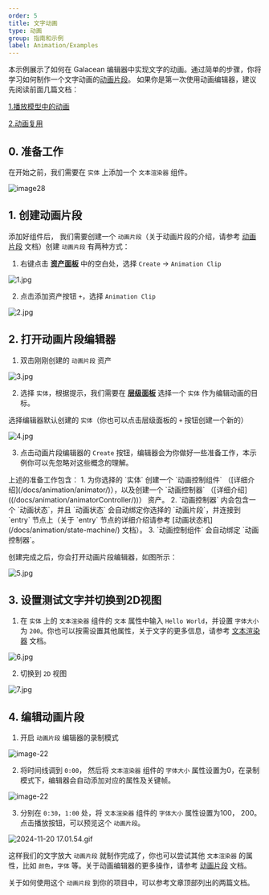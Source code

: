 ```yaml
---
order: 5
title: 文字动画
type: 动画
group: 指南和示例
label: Animation/Examples
---
```


本示例展示了如何在 Galacean 编辑器中实现文字的动画。通过简单的步骤，你将学习如何制作一个文字动画的[动画片段](/docs/animation/clip)。
如果你是第一次使用动画编辑器，建议先阅读前面几篇文档：

[1.播放模型中的动画](/docs/animation/examples/playAnimation/)

[2.动画复用](/docs/animation/examples/reuseAnimation/)

## 0. 准备工作
在开始之前，我们需要在 `实体` 上添加一个 `文本渲染器` 组件。

![image28](https://mdn.alipayobjects.com/huamei_3zduhr/afts/img/A*QlyOTZOGt3cAAAAAAAAAAAAADsJ_AQ/original)

## 1. 创建动画片段
添加好组件后， 我们需要创建一个 `动画片段`（关于动画片段的介绍，请参考 [动画片段](/docs/animation/clip) 文档）创建 `动画片段` 有两种方式：
1. 右键点击 **[资产面板](/docs/assets/interface)** 中的空白处，选择 `Create` -> `Animation Clip`

![1.jpg](https://mdn.alipayobjects.com/huamei_3zduhr/afts/img/A*XK28Qr2GX6UAAAAAAAAAAAAADsJ_AQ/original)

2. 点击添加资产按钮 `+`，选择 `Animation Clip`

![2.jpg](https://mdn.alipayobjects.com/huamei_3zduhr/afts/img/A*Dws0TriVVakAAAAAAAAAAAAADsJ_AQ/original)

## 2. 打开动画片段编辑器

1. 双击刚刚创建的 `动画片段` 资产

![3.jpg](https://mdn.alipayobjects.com/huamei_3zduhr/afts/img/A*w4ReS7ijXgcAAAAAAAAAAAAADsJ_AQ/original)

2. 选择 `实体`，根据提示，我们需要在 **[层级面板](/docs/interface/hierarchy)** 选择一个 `实体` 作为编辑动画的目标。

选择编辑器默认创建的 `实体`（你也可以点击层级面板的 `+` 按钮创建一个新的）

![4.jpg](https://mdn.alipayobjects.com/huamei_3zduhr/afts/img/A*UvZXSryjAngAAAAAAAAAAAAADsJ_AQ/original)

3. 点击动画片段编辑器的 `Create` 按钮，编辑器会为你做好一些准备工作，本示例你可以先忽略对这些概念的理解。

<Callout type="info">
上述的准备工作包含：
1. 为你选择的 `实体` 创建一个 `动画控制组件` （[详细介绍](/docs/animation/animator/)），以及创建一个 `动画控制器` （[详细介绍]((/docs/animation/animatorController/))） 资产。
2. `动画控制器` 内会包含一个 `动画状态`，并且 `动画状态` 会自动绑定你选择的 `动画片段`，并连接到 `entry` 节点上（关于 `entry` 节点的详细介绍请参考 [动画状态机](/docs/animation/state-machine/) 文档）。
3. `动画控制组件` 会自动绑定 `动画控制器`。
</Callout>

创建完成之后，你会打开动画片段编辑器，如图所示：

![5.jpg](https://mdn.alipayobjects.com/huamei_3zduhr/afts/img/A*HD77QZgYEJoAAAAAAAAAAAAADsJ_AQ/original)


## 3. 设置测试文字并切换到2D视图

1. 在 `实体` 上的 `文本渲染器` 组件的 `文本` 属性中输入 `Hello World`，并设置 `字体大小` 为 `200`。你也可以按需设置其他属性，关于文字的更多信息，请参考 [文本渲染器](/docs/graphics/2D/text/) 文档。

![6.jpg](https://mdn.alipayobjects.com/huamei_3zduhr/afts/img/A*AlLoT5n2EswAAAAAAAAAAAAADsJ_AQ/original)

2. 切换到 `2D` 视图

![7.jpg](https://mdn.alipayobjects.com/huamei_3zduhr/afts/img/A*_oq3SIs5jN0AAAAAAAAAAAAADsJ_AQ/original)

## 4. 编辑动画片段

1. 开启 `动画片段` 编辑器的录制模式

![image-22](https://mdn.alipayobjects.com/huamei_3zduhr/afts/img/A*S4jNRZ-Ia7AAAAAAAAAAAAAADsJ_AQ/original)

2. 将时间线调到 `0:00`， 然后将 `文本渲染器` 组件的 `字体大小` 属性设置为0，在录制模式下，编辑器会自动添加对应的属性及关键帧。

![image-22](https://mdn.alipayobjects.com/huamei_3zduhr/afts/img/A*FXL-RYGP8YUAAAAAAAAAAAAADsJ_AQ/original)

3. 分别在 `0:30`，`1:00` 处，将 `文本渲染器` 组件的 `字体大小` 属性设置为100， 200。点击播放按钮，可以预览这个 `动画片段`。

![2024-11-20 17.01.54.gif](<https://mdn.alipayobjects.com/huamei_3zduhr/afts/img/A*QegxTJuCjyIAAAAAAAAAAAAADsJ_AQ/original>)

这样我们的文字放大 `动画片段` 就制作完成了，你也可以尝试其他 `文本渲染器` 的属性，比如 `颜色`，`字体` 等。关于动画编辑器的更多操作，请参考 [动画片段](/docs/animation/clip) 文档。

关于如何使用这个 `动画片段` 到你的项目中，可以参考文章顶部列出的两篇文档。







